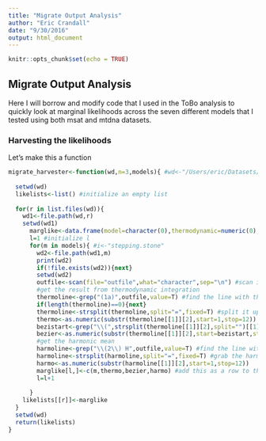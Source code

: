 ```yaml
---
title: "Migrate Output Analysis"
author: "Eric Crandall"
date: "9/30/2016"
output: html_document
---
```


```r
knitr::opts_chunk$set(echo = TRUE)
```

## Migrate Output Analysis
Here I will borrow and modify code that I used in the ToBo analysis to quickly look at marginal likelihoods across the seven different models that I tested using both msat and mtdna datasets.

### Harvesting the likelihoods
Let's make this a function
```r
migrate_harvester<-function(wd,n=3,models){ #wd<-"/Users/eric/Datasets/simulations/ibdsim/migrate_pareto2_mtdna_results"; n=3; models<-c("panmixia","5island","5stepping.stone","5stepping.stone1","10island","10stepping.stone","10stepping.stone1")
  
  setwd(wd)
  likelists<-list() #initialize an empty list
  
  for(r in list.files(wd)){
    wd1<-file.path(wd,r)
    setwd(wd1)
      marglike<-data.frame(model=character(0),thermodynamic=numeric(0),bezier.corrected=numeric(0),harmonic.mean=numeric(0),stringsAsFactors=F) #initialize a data frame to take the values
      l=1 #initialize l
      for(m in models){ #i<-"stepping.stone"
        wd2<-file.path(wd1,m)
        print(wd2)
        if(!file.exists(wd2)){next}
        setwd(wd2)
        outfile<-scan(file="outfile",what="character",sep="\n") #scan in the outfile, separating at each newline
        #get the result from thermodynamic integration
        thermoline<-grep("(1a)",outfile,value=T) #find the line with the thermodynamic likelihood on it
        if(length(thermoline)==0){next}
        thermoline<-strsplit(thermoline,split="=",fixed=T) #split it up
        thermo<-as.numeric(substr(thermoline[[1]][2],start=1,stop=12)) #grab the thermodynamic likelihood
        bezistart<-grep("\\(",strsplit(thermoline[[1]][2],split="")[[1]])+1
        bezier<-as.numeric(substr(thermoline[[1]][2],start=bezistart,stop=bezistart+11)) #and the bezier-corrected value
        #get the harmonic mean
        harmoline<-grep("\\(2\\) H",outfile,value=T) #find the line with harmonic mean likelihood on it
        harmoline<-strsplit(harmoline,split="=",fixed=T) #grab the harmonic mean
        harmo<-as.numeric(substr(harmoline[[1]][2],start=1,stop=12))
        marglike[l,]<-c(m,thermo,bezier,harmo) #add this as a row to the data frame
        l=l+1
        
      }
    likelists[[r]]<-marglike
  }
  setwd(wd)
  return(likelists)
}

```


